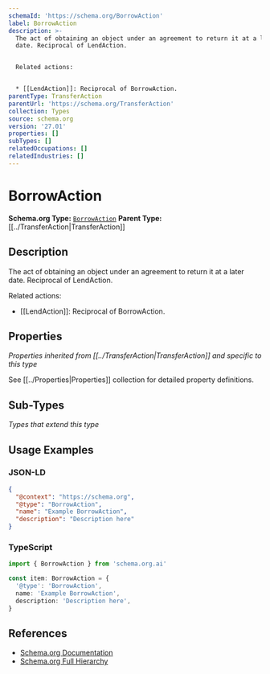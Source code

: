 ```yaml
---
schemaId: 'https://schema.org/BorrowAction'
label: BorrowAction
description: >-
  The act of obtaining an object under an agreement to return it at a later
  date. Reciprocal of LendAction.


  Related actions:


  * [[LendAction]]: Reciprocal of BorrowAction.
parentType: TransferAction
parentUrl: 'https://schema.org/TransferAction'
collection: Types
source: schema.org
version: '27.01'
properties: []
subTypes: []
relatedOccupations: []
relatedIndustries: []
---
```

# BorrowAction

**Schema.org Type:** [`BorrowAction`](https://schema.org/BorrowAction)
**Parent Type:** [[../TransferAction|TransferAction]]

## Description

The act of obtaining an object under an agreement to return it at a later date. Reciprocal of LendAction.

Related actions:

* [[LendAction]]: Reciprocal of BorrowAction.

## Properties

*Properties inherited from [[../TransferAction|TransferAction]] and specific to this type*

See [[../Properties|Properties]] collection for detailed property definitions.

## Sub-Types

*Types that extend this type*

## Usage Examples

### JSON-LD

```json
{
  "@context": "https://schema.org",
  "@type": "BorrowAction",
  "name": "Example BorrowAction",
  "description": "Description here"
}
```

### TypeScript

```typescript
import { BorrowAction } from 'schema.org.ai'

const item: BorrowAction = {
  '@type': 'BorrowAction',
  name: 'Example BorrowAction',
  description: 'Description here',
}
```

## References

- [Schema.org Documentation](https://schema.org/BorrowAction)
- [Schema.org Full Hierarchy](https://schema.org/docs/full.html)
